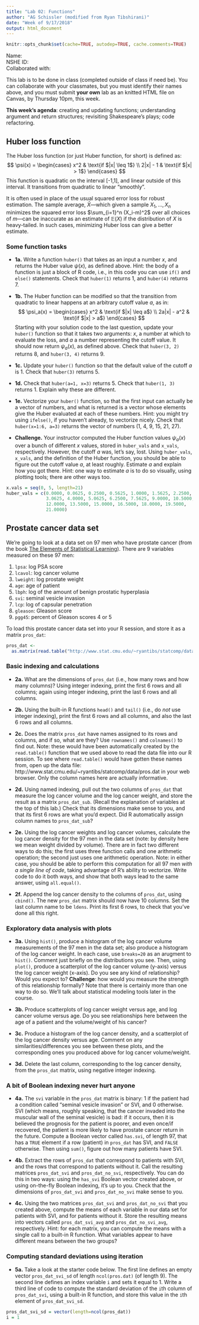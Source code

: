 ```yaml
---
title: "Lab 02: Functions"
author: "AG Schissler (modified from Ryan Tibshirani)"
date: "Week of 9/17/2018"
output: html_document
---
```


```r
knitr::opts_chunk$set(cache=TRUE, autodep=TRUE, cache.comments=TRUE)
```

Name:  
NSHE ID:  
Collaborated with:  

This lab is to be done in class (completed outside of class if need be). You can collaborate with your classmates, but you must identify their names above, and you must submit **your own** lab as an knitted HTML file on Canvas, by Thursday 10pm, this week.

**This week's agenda**: creating and updating functions; understanding argument and return structures; revisiting Shakespeare's plays; code refactoring.

## Huber loss function

The Huber loss function (or just Huber function, for short) is defined as:
$$
\psi(x) = \begin{cases}
x^2 & \text{if $|x| \leq 1$} \\
2|x| - 1 & \text{if $|x| > 1$} 
\end{cases}
$$
This function is quadratic on the interval [-1,1], and linear outside of this interval. It transitions from quadratic to linear "smoothly".

It is often used in place of the usual squared error loss for robust estimation. The sample average, $\bar{X}$---which given a sample $X_1,\ldots,X_n$ minimizes the squared error loss $\sum_{i=1}^n (X_i-m)^2$ over all choices of $m$---can be inaccurate as an estimate of $\mathbb{E}(X)$ if the distribution of $X$ is heavy-tailed. In such cases, minimizing Huber loss can give a better estimate.

### Some function tasks

- **1a.** Write a function `huber()` that takes as an input a number $x$, and returns the Huber value $\psi(x)$, as defined above. Hint: the body of a function is just a block of R code, i.e., in this code you can use `if()` and `else()` statements. Check that `huber(1)` returns 1, and `huber(4)` returns 7.

- **1b.** The Huber function can be modified so that the transition from quadratic to linear happens at an arbitrary cutoff value $a$, as in:
$$
\psi_a(x) = \begin{cases}
x^2 & \text{if $|x| \leq a$} \\
2a|x| - a^2 & \text{if $|x| > a$} 
\end{cases}
$$
Starting with your solution code to the last question, update your `huber()` function so that it takes two arguments: $x$, a number at which to evaluate the loss, and $a$ a number representing the cutoff value. It should now return $\psi_a(x)$, as defined above. Check that `huber(3, 2)` returns 8, and `huber(3, 4)` returns 9.

- **1c.** Update your `huber()` function so that the default value of the cutoff $a$ is 1. Check that `huber(3)` returns 5. 

- **1d.** Check that `huber(a=1, x=3)` returns 5. Check that `huber(1, 3)` returns 1. Explain why these are different.

- **1e.** Vectorize your `huber()` function, so that the first input can actually be a vector of numbers, and what is returned is a vector whose elements give the Huber evaluated at each of these numbers. Hint: you might try using `ifelse()`, if you haven't already, to vectorize nicely. Check that `huber(x=1:6, a=3)` returns the vector of numbers (1, 4, 9, 15, 21, 27).

- **Challenge.** Your instructor computed the Huber function values $\psi_a(x)$ over a bunch of different $x$ values, stored in `huber_vals` and `x_vals`, respectively. However, the cutoff $a$ was, let's say, lost. Using `huber_vals`, `x_vals`, and the definition of the Huber function, you should be able to figure out the cutoff value $a$, at least roughly. Estimate $a$ and explain how you got there. Hint: one way to estimate $a$ is to do so visually, using plotting tools; there are other ways too.

```r
x.vals = seq(0, 5, length=21)
huber_vals = c(0.0000, 0.0625, 0.2500, 0.5625, 1.0000, 1.5625, 2.2500,
               3.0625, 4.0000, 5.0625, 6.2500, 7.5625, 9.0000, 10.5000,
               12.0000, 13.5000, 15.0000, 16.5000, 18.0000, 19.5000, 
               21.0000)
```

## Prostate cancer data set

We're going to look at a data set on 97 men who have prostate cancer (from the book [The Elements of Statistical Learning](http://statweb.stanford.edu/~hastie/ElemStatLearn/)). There are 9 variables measured on these 97 men:

1. `lpsa`: log PSA score
2. `lcavol`: log cancer volume
3. `lweight`: log prostate weight
4. `age`: age of patient
5. `lbph`: log of the amount of benign prostatic hyperplasia
6. `svi`: seminal vesicle invasion
7. `lcp`: log of capsular penetration
8. `gleason`: Gleason score 
9. ` pgg45`: percent of Gleason scores 4 or 5 

To load this prostate cancer data set into your R session, and store it as a matrix `pros_dat`:

```r
pros_dat <-
  as.matrix(read.table("http://www.stat.cmu.edu/~ryantibs/statcomp/data/pros.dat"))
```

### Basic indexing and calculations

- **2a.** What are the dimensions of `pros_dat` (i.e., how many rows and how many columns)? Using integer indexing, print the first 6 rows and all columns; again using integer indexing, print the last 6 rows and all columns. 

- **2b.** Using the built-in R functions `head()` and `tail()` (i.e., do *not* use integer indexing), print the first 6 rows and all columns, and also the last 6 rows and all columns.

- **2c.** Does the matrix `pros_dat` have names assigned to its rows and columns, and if so, what are they? Use `rownames()` and `colnames()` to find out. Note: these would have been automatically created by the `read.table()` function that we used above to read the data file into our R session. To see where `read.table()` would have gotten these names from, open up the data file: http://www.stat.cmu.edu/~ryantibs/statcomp/data/pros.dat in your web browser. Only the column names here are actually informative.

- **2d.** Using named indexing, pull out the two columns of `pros_dat` that measure the log cancer volume and the log cancer weight, and store the result as a matrix `pros_dat_sub`. (Recall the explanation of variables at the top of this lab.) Check that its dimensions make sense to you, and that its first 6 rows are what you'd expect. Did R automatically assign column names to `pros_dat_sub`?

- **2e.** Using the log cancer weights and log cancer volumes, calculate the log cancer density for the 97 men in the data set (note: by density here we mean weight divided by volume). There are in fact two different ways to do this; the first uses three function calls and one arithmetic operation; the second just uses one arithmetic operation. Note: in either case, you should be able to perform this computation for all 97 men *with a single line of code*, taking advantage of R's ability to vectorize. Write code to do it both ways, and show that both ways lead to the same answer, using `all.equal()`.

- **2f.** Append the log cancer density to the columns of `pros_dat`, using `cbind()`. The new `pros_dat` matrix should now have 10 columns. Set the last column name to be `ldens`. Print its first 6 rows, to check that you've done all this right.

### Exploratory data analysis with plots

- **3a.** Using `hist()`, produce a histogram of the log cancer volume measurements of the 97 men in the data set; also produce a histogram of the log cancer weight. In each case, use `breaks=20` as an arugment to `hist()`. Comment just briefly on the distributions you see. Then, using `plot()`, produce a scatterplot of the log cancer volume (y-axis) versus the log cancer weight (x-axis). Do you see any kind of relationship? Would you expect to? **Challenge**: how would you measure the strength of this relationship formally? Note that there is certainly more than one way to do so. We'll talk about statistical modeling tools later in the course.

- **3b.** Produce scatterplots of log cancer weight versus age, and log cancer volume versus age. Do you see relationships here between the age of a patient and the volume/weight of his cancer?

- **3c.** Produce a histogram of the log cancer density, and a scatterplot of the log cancer density versus age. Comment on any similarities/differences you see between these plots, and the corresponding ones you produced above for log cancer volume/weight.

- **3d.** Delete the last column, corresponding to the log cancer density, from the `pros_dat` matrix, using negative integer indexing.

### A bit of Boolean indexing never hurt anyone

- **4a.** The `svi` variable in the `pros_dat` matrix is binary: 1 if the patient had a condition called "seminal vesicle invasion" or SVI, and 0 otherwise. SVI (which means, roughly speaking, that the cancer invaded into the muscular wall of the seminal vesicle) is bad: if it occurs, then it is believed the prognosis for the patient is poorer, and even once/if recovered, the patient is more likely to have prostate cancer return in the future. Compute a Boolean vector called `has.svi`, of length 97, that has a `TRUE` element if a row (patient) in `pros_dat` has SVI, and `FALSE` otherwise. Then using `sum()`, figure out how many patients have SVI.

- **4b.** Extract the rows of `pros_dat` that correspond to patients with SVI, and the rows that correspond to patients without it. Call the resulting matrices `pros_dat_svi` and `pros_dat_no_svi`, respectively. You can do this in two ways: using the `has_svi` Boolean vector created above, or using on-the-fly Boolean indexing, it's up to you. Check that the dimensions of `pros_dat_svi` and `pros_dat_no_svi` make sense to you.

- **4c.** Using the two matrices `pros_dat_svi` and `pros_dat_no_svi` that you created above, compute the means of each variable in our data set for patients with SVI, and for patients without it. Store the resulting means into vectors called `pros_dat_svi_avg` and `pros_dat_no_svi_avg`, respectively. Hint: for each matrix, you can compute the means with a single call to a built-in R function. What variables appear to have different means between the two groups? 

### Computing standard deviations using iteration

- **5a.** Take a look at the starter code below. The first line defines an empty vector `pros_dat_svi_sd` of length `ncol(pros.dat)` (of length 9). The second line defines an index variable `i` and sets it equal to 1. Write a third line of code to compute the standard deviation of the `i`th column of `pros_dat_svi`, using a built-in R function, and store this value in the `i`th element of `pros_dat_svi_sd`. 
 
```r
pros_dat_svi_sd = vector(length=ncol(pros_dat))
i = 1
```
